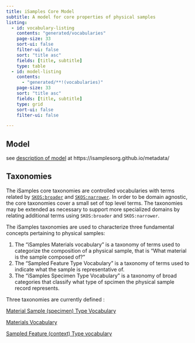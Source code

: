```yaml
---
title: iSamples Core Model
subtitle: A model for core properties of physical samples
listing:
  - id: vocabulary-listing
    contents: "generated/vocabularies"
    page-size: 33
    sort-ui: false
    filter-ui: false
    sort: "title asc"
    fields: [title, subtitle]
    type: table
  - id: model-listing
    contents: 
      - "generated/**!(vocabularies)"
    page-size: 33
    sort: "title asc"
    fields: [title, subtitle]
    type: grid   
    sort-ui: false
    filter-ui: false

---
```


## Model

see [description of model](https://isamplesorg.github.io/metadata/) at https://isamplesorg.github.io/metadata/

## Taxonomies

The iSamples core taxonomies are controlled vocabularies with terms related by [`SKOS:broader`](https://www.w3.org/2009/08/skos-reference/skos.html#broader) and [`SKOS:narrower`](https://www.w3.org/2009/08/skos-reference/skos.html#narrower). In order to be domain agnostic, the core taxonomies cover a small set of top level terms. The taxonomies may be extended as necessary to support more specialized domains by relating additional terms using `SKOS:broader` and `SKOS:narrower`.

The iSamples taxonomies are used to characterize three fundamental concepts pertaining to physical samples:

1. The "iSamples Materials vocabulary" is a taxonomy of terms used to categorize the composition of a physical sample, that is "What material is the sample composed of?"
2. The "Sampled Feature Type Vocabulary" is a taxonomy of terms used to indicate what the sample is representative of.
3. The "iSamples Specimen Type Vocabulary" is a taxonomy of broad categories that classify what type of spcimen the physical sample record represents.

Three taxonomies are currently defined :

[Material Sample (specimen) Type Vocabulary](https://isamplesorg.github.io/metadata/vocabularies/specimentype.html)

[Materials Vocabulary](https://isamplesorg.github.io/metadata/vocabularies/materialtype.html)

[Sampled Feature (context) Type vocabulary](https://isamplesorg.github.io/metadata/vocabularies/sampledfeature.html)


